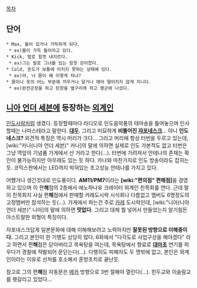 [[목차]]

== 단어 ==
 * Max, 들어 있거나 가득하게 되다.
  * ex)물이 가득 들어차고 있다.
 * Kick, 발로 힘껏 내지르다.
  * ex)그는 발로 그녀를 있는 힘껏 걷어찼다.
 * Cold, 온도가 보통에 미치지 못하는 상태에 있다.
  * ex)야, 너 몸이 왜 이렇게 차냐?
 * 몸이나 옷의 어느 부분에 끼우거나 달거나 매어 떨어지지 않게 지니다.
  * ex)완전군장을 하고 탄창을 옆구리에 차고 행군에 나섰다.
== [[니아 언더 세븐]]에 등장하는 [[외계인]] ==

[[인도]]사람처럼 생겼다. 등장할때마다 라디오로 인도음악풍의 테마송을 틀어놓으며 인사할때는 나마스테라고 말한다. '''[[대두]]'''. 그리고 미묘하게 '''비뚤어진 [[쟈포네스크]]'''... 아니 '''인도네스크?''' 외견적 특징은 역시 머리가 크다... 그리고 머리에 항상 터번을 두르고 있는데, [wiki:"카나(니아 언더 세븐)" 카나]의 말에 의하면 실제로 인도 가본적도 없고 터번은 그냥 역앞의 기념품 가게에서 산 거라고 한다(...). 터번에 가려져서 안테나의 존재는 확인이 불가능하지만 아무래도 있는 듯 하다. 카나와 마찬가지로 인도 방송이라도 잡히는 듯. 코믹스판에서는 LED까지 박혀있는 초고성능 안테나를 가지고 있다.

어쨌거나 생긴것대로 인도풍이다. '''AM11/PM7'''이라는 '''[wiki:"편의점" 편해점]'''을 경영하고 있으며 이 편'''해'''점의 2층에서 에노하나유 크레이터 외계인 친목회를 연다. 근데 말이 친목회지 사실 편'''해'''점에서 판매할 카레도시락 시식회나 다름없고 멤버도 6명정도의 고정멤버만 참석하는 듯(...). 가게에서 파는건 주로 [[카레]] 도시락인데, [wiki:"니아(니아 언더 세븐)" 니아]의 말에 의하면 '''맛없다.''' 그리고 대체 뭘 넣어서 만들었는지 알기힘든 아스트랄한 외형이 특징이다.

쟈포네스크답게 일본문화에 대해 이해해보려고 노력하지만 '''잘못된 방향으로 이해중이다.''' 그리고 본인이 한 기행도 상당히 많다. 6화에서 "다각도로 사업구상을 해야겠다" 라고 하면서 편'''해'''점은 닫아버리고 목욕탕을 여는데, 목욕탕에서 향료로 '''[[대마초]]''' 연기를 피우다가 경찰에 적발되어 문닫는다(...). 다행히도 피해자도 두 명밖에 없고, 본인은 외계인이라는 이유로 선처를 호소해서 훈방조치로 끝난듯.

참고로 그의 편'''해'''점 자동문은 [[메카]] 방향으로 3번 절해야 열린다(...). 힌두교와 이슬람교를 헷갈리고 있었다...
